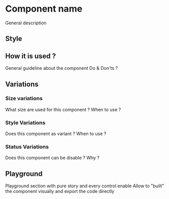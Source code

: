 # Component name

General description

## Style

## How it is used ?

General guideline about the component
Do & Don'ts ?

## Variations

### Size variations

What size are used for this component ? When to use ?

### Style Variations

Does this component as variant ? When to use ?

### Status Variations

Does this component can be disable ? Why ?

## Playground

Playground section with pure story and every control enable
Allow to "built" the component visually and export the code directly
